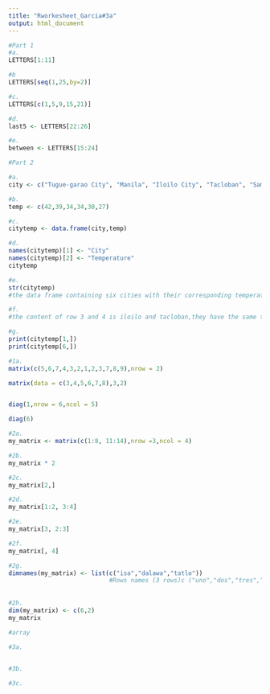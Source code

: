 ```yaml
---
title: "Rworkesheet_Garcia#3a"
output: html_document
---
```


```r
#Part 1
#a.
LETTERS[1:11]

#b
LETTERS[seq(1,25,by=2)]

#c.
LETTERS[c(1,5,9,15,21)]

#d.
last5 <- LETTERS[22:26]

#e.
between <- LETTERS[15:24]

```
```r
#Part 2

#a.
city <- c("Tugue-garao City", "Manila", "Iloilo City", "Tacloban", "Samal Island", "Davao City")

#b.
temp <- c(42,39,34,34,30,27)

#c.
citytemp <- data.frame(city,temp)

#d.
names(citytemp)[1] <- "City"
names(citytemp)[2] <- "Temperature"
citytemp

#e.
str(citytemp)
#the data frame containing six cities with their corresponding temperature

#f.
#the content of row 3 and 4 is iloilo and tacloban,they have the same temperature

#g.
print(citytemp[1,])
print(citytemp[6,])
```
```r
#1a.
matrix(c(5,6,7,4,3,2,1,2,3,7,8,9),nrow = 2)

matrix(data = c(3,4,5,6,7,8),3,2)


diag(1,nrow = 6,ncol = 5)

diag(6)
```
```r
#2a.
my_matrix <- matrix(c(1:8, 11:14),nrow =3,ncol = 4)

#2b.
my_matrix * 2

#2c.
my_matrix[2,]

#2d.
my_matrix[1:2, 3:4]

#2e.
my_matrix[3, 2:3]

#2f.
my_matrix[, 4]

#2g.
dimnames(my_matrix) <- list(c("isa","dalawa","tatlo"))
                            #Rows names (3 rows)c ("uno","dos","tres","quatro") # Colums names (4 columns) )
                            
                            
#2h.
dim(my_matrix) <- c(6,2)
my_matrix

```
```r
#array

#3a.

 
#3b.

#3c. 
```





